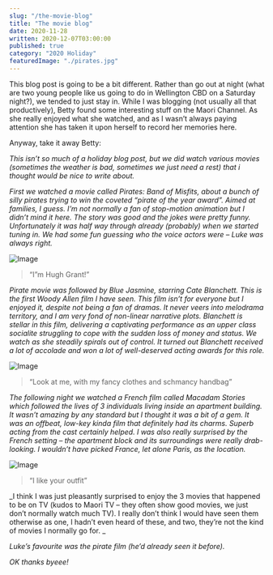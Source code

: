 ```yaml
---
slug: "/the-movie-blog"
title: "The movie blog"
date: 2020-11-28
written: 2020-12-07T03:00:00
published: true
category: "2020 Holiday"
featuredImage: "./pirates.jpg"
---
```


This blog post is going to be a bit different. Rather than go out at night (what are two young people like us going to do in Wellington CBD on a Saturday night?), we tended to just stay in. While I was blogging (not usually all that productively), Betty found some interesting stuff on the Maori Channel. As she really enjoyed what she watched, and as I wasn’t always paying attention she has taken it upon herself to record her memories here.

Anyway, take it away Betty:

_This isn’t so much of a holiday blog post, but we did watch various movies (sometimes the weather is bad, sometimes we just need a rest) that i thought would be nice to write about._

_First we watched a movie called Pirates: Band of Misfits, about a bunch of silly pirates trying to win the coveted “pirate of the year award”. Aimed at families, I guess. I’m not normally a fan of stop-motion animation but I didn’t mind it here. The story was good and the jokes were pretty funny. Unfortunately it was half way through already (probably) when we started tuning in. We had some fun guessing who the voice actors were – Luke was always right._

![Image](pirates.jpg)

> “I”m Hugh Grant\!”

_Pirate movie was followed by Blue Jasmine, starring Cate Blanchett. This is the first Woody Allen film I have seen. This film isn’t for everyone but I enjoyed it, despite not being a fan of dramas. It never veers into melodrama territory, and I am very fond of non-linear narrative plots. Blanchett is stellar in this film, delivering a captivating performance as an upper class socialite struggling to cope with the sudden loss of money and status. We watch as she steadily spirals out of control. It turned out Blanchett received a lot of accolade and won a lot of well-deserved acting awards for this role._

![Image](bluejasmine.jpg)

> “Look at me, with my fancy clothes and schmancy handbag”

_The following night we watched a French film called Macadam Stories which followed the lives of 3 individuals living inside an apartment building. It wasn’t amazing by any standard but I thought it was a bit of a gem. It was an offbeat, low-key kinda film that definitely had its charms. Superb acting from the cast certainly helped. I was also really surprised by the French setting – the apartment block and its surroundings were really drab-looking. I wouldn’t have picked France, let alone Paris, as the location._

![Image](macadamstories.jpg)

> “I like your outfit”

_I think I was just pleasantly surprised to enjoy the 3 movies that happened to be on TV (kudos to Maori TV – they often show good movies, we just don’t normally watch much TV). I really don’t think I would have seen them otherwise as one, I hadn’t even heard of these, and two, they’re not the kind of movies I normally go for. _

_Luke’s favourite was the pirate film (he’d already seen it before)._

_OK thanks byeee\!_
